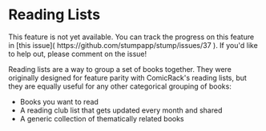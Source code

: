 
# Reading Lists

<Callout emoji="🚧">
	This feature is not yet available. You can track the progress on this feature in [this issue](
	https://github.com/stumpapp/stump/issues/37 ). If you'd like to help out, please comment on the
	issue!
</Callout>

Reading lists are a way to group a set of books together. They were originally designed for feature parity with ComicRack's reading lists, but they are equally useful for any other categorical grouping of books:

- Books you want to read
- A reading club list that gets updated every month and shared
- A generic collection of thematically related books
